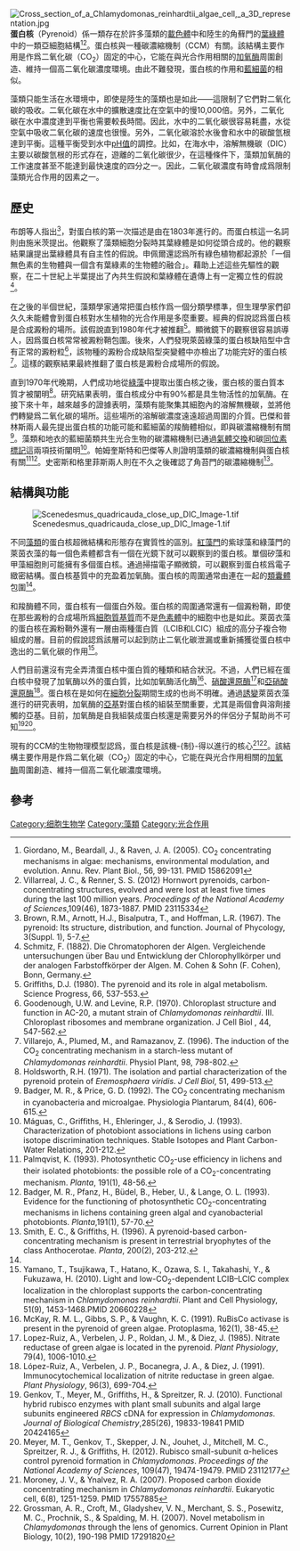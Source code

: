 [[File:Cross_section_of_a_Chlamydomonas_reinhardtii_algae_cell,_a_3D_representation.jpg|thumb]]
'''蛋白核'''（Pyrenoid）係一類存在於許多藻類的[[色素體|載色體]]中和陸生的角蘚門的[[葉綠體|葉綠體]]中的一類亞細胞結構<ref name = king>Giordano, M., Beardall, J., & Raven, J. A. (2005). CO<sub>2</sub> concentrating mechanisms in algae: mechanisms, environmental modulation, and evolution. Annu. Rev. Plant Biol., 56, 99-131. PMID 15862091</ref><ref name=bop>Villarreal, J. C., & Renner, S. S. (2012) Hornwort pyrenoids, carbon-concentrating structures, evolved and were lost at least five times during the last 100 million years. ''Proceedings of the National Academy of Sciences'',109(46), 1873-1887. PMID 23115334</ref>。蛋白核與一種碳濃縮機制（CCM）有關。該結構主要作用是作爲二氧化碳（CO<sub>2</sub>）固定的中心，它能在與光合作用相關的[[核酮糖-1,5-二磷酸羧化酶/加氧酶|加氧酶]]周圍創造、維持一個高二氧化碳濃度環境。由此不難發現，蛋白核的作用和[[藍細菌|藍細菌]]的{{link-en|羧酶體|carboxysomes}}相似。

藻類只能生活在水環境中，即使是陸生的藻類也是如此——這限制了它們對二氧化碳的吸收。二氧化碳在水中的擴散速度比在空氣中的慢10,000倍。另外，二氧化碳在水中濃度達到平衡也需要較長時間。因此，水中的二氧化碳很容易耗盡，水從空氣中吸收二氧化碳的速度也很慢。另外，二氧化碳溶於水後會和水中的碳酸氫根達到平衡。這種平衡受到水中[[pH值|pH值]]的調控。比如，在海水中，溶解無機碳（DIC）主要以碳酸氫根的形式存在，遊離的二氧化碳很少，在這種條件下，藻類加氧酶的工作速度甚至不能達到最快速度的四分之一。因此，二氧化碳濃度有時會成爲限制藻類光合作用的因素之一。

==歷史==
布朗等人指出<ref>Brown, R.M., Arnott, H.J., Bisalputra, T., and Hoffman, L.R. (1967). The pyrenoid: Its structure, distribution, and function. Journal of Phycology, 3(Suppl. 1), 5-7.</ref>，對蛋白核的第一次描述是由{{link-en|讓·皮埃爾·艾蒂安·沃謝|Jean Pierre Étienne Vaucher|沃謝}}在1803年進行的。而蛋白核這一名詞則由施米茨提出。他觀察了藻類細胞分裂時其葉綠體是如何從頭合成的。他的觀察結果讓{{Link-en|安德烈亞斯弗朗茨·威廉·申佩爾|Andreas Franz Wilhelm Schimper|申佩爾}}提出葉綠體具有自主性的假說。申佩爾還認爲所有綠色植物都起源於「一個無色素的生物體與一個含有葉綠素的生物體的融合」。藉助上述這些先驅性的觀察，{{Link-en|康斯坦丁·梅列施柯夫斯基|Konstantin Mereschkowski|梅列施柯夫斯基}}在二十世紀上半葉提出了內共生假說和葉綠體在遺傳上有一定獨立性的假說<ref>Schmitz, F. (1882). Die Chromatophoren der Algen. Vergleichende untersuchungen über Bau und Entwicklung der Chlorophyllkörper und der analogen Farbstoffkörper der Algen. M. Cohen & Sohn (F. Cohen), Bonn, Germany.</ref>。

在之後的半個世紀，藻類學家通常把蛋白核作爲一個分類學標準，但生理學家們卻久久未能體會到蛋白核對水生植物的光合作用是多麼重要。經典的假說認爲蛋白核是合成澱粉的場所。該假說直到1980年代才被推翻<ref>Griffiths, D.J. (1980). The pyrenoid and its role in algal metabolism. Science Progress, 66, 537-553.</ref>。顯微鏡下的觀察很容易誤導人，因爲蛋白核常常被澱粉鞘包圍。後來，人們發現萊茵綠藻的蛋白核缺陷型中含有正常的澱粉粒<ref>Goodenough, U.W. and Levine, R.P. (1970). Chloroplast structure and function in AC-20, a mutant strain of ''Chlamydomonas reinhardtii''. III. Chloroplast ribosomes and membrane organization. J Cell Biol , 44, 547-562.</ref>，該物種的澱粉合成缺陷型突變體中亦檢出了功能完好的蛋白核<ref>Villarejo, A., Plumed, M., and Ramazanov, Z. (1996). The induction of the CO<sub>2</sub> concentrating mechanism in a starch-less mutant of ''Chlamydomonas reinhardtii''. Physiol Plant, 98, 798-802.</ref>。這樣的觀察結果最終推翻了蛋白核是澱粉合成場所的假說。

直到1970年代晚期，人們成功地從[[綠藻|綠藻]]中提取出蛋白核之後，蛋白核的蛋白質本質才被闡明<ref name = bazinga>Holdsworth, R.H. (1971). The isolation and partial characterization of the pyrenoid protein of ''Eremosphaera viridis''. ''J Cell Biol'', 51, 499-513.</ref>。研究結果表明，蛋白核成分中有90%都是具生物活性的加氧酶。在接下來十年，越來越多的證據表明，藻類有能聚集其細胞內的溶解無機碳，並將他們轉變爲二氧化碳的場所。這些場所的溶解碳濃度遠遠超過周圍的介質。巴傑和普林斯兩人最先提出蛋白核的功能可能和藍細菌的羧酶體相似，即與碳濃縮機制有關<ref>Badger, M. R., & Price, G. D. (1992). The CO<sub>2</sub> concentrating mechanism in cyanobacteria and microalgae. Physiologia Plantarum, 84(4), 606-615.</ref>。藻類和地衣的藍細菌類共生光合生物的碳濃縮機制已通過[[氣體交換|氣體交換]]和碳[[同位素標記|同位素標記]]這兩項技術闡明<ref>Máguas, C., Griffiths, H., Ehleringer, J., & Serodio, J. (1993). Characterization of photobiont associations in lichens using carbon isotope discrimination techniques. Stable Isotopes and Plant Carbon-Water Relations, 201-212.</ref>。帕姆奎斯特和巴傑等人則證明藻類的碳濃縮機制與蛋白核有關<ref>Palmqvist, K. (1993). Photosynthetic CO<sub>2</sub>-use efficiency in lichens and their isolated photobionts: the possible role of a CO<sub>2</sub>-concentrating mechanism. ''Planta'', 191(1), 48-56.</ref><ref>Badger, M. R., Pfanz, H., Büdel, B., Heber, U., & Lange, O. L. (1993). Evidence for the functioning of photosynthetic CO<sub>2</sub>-concentrating mechanisms in lichens containing green algal and cyanobacterial photobionts. ''Planta'',191(1), 57-70.</ref>。史密斯和格里菲斯兩人則在不久之後確認了角苔門的碳濃縮機制<ref>Smith, E. C., & Griffiths, H. (1996). A pyrenoid-based carbon-concentrating mechanism is present in terrestrial bryophytes of the class Anthocerotae. ''Planta'', 200(2), 203-212.</ref>。

==結構與功能==
[[File:Scenedesmus_quadricauda_close_up_DIC_Image-1.tif|thumb]]

不同[[藻類|藻類]]的蛋白核超微結構和形態存在實質性的區別。[[紅藻門|紅藻門]]的紫球藻和綠藻門的萊茵衣藻的每一個色素體都含有一個在光鏡下就可以觀察到的蛋白核。單個矽藻和甲藻細胞則可能擁有多個蛋白核。通過掃描電子顯微鏡，可以觀察到蛋白核爲電子緻密結構。蛋白核基質中的充盈着加氧酶。蛋白核的周圍通常由連在一起的[[類囊體|類囊體]]包圍<ref name = bazinga />。

和羧酶體不同，蛋白核有一個蛋白外殼。蛋白核的周圍通常還有一個澱粉鞘，即使在那些澱粉的合成場所爲[[細胞質基質|細胞質基質]]而不是[[色素體|色素體]]中的細胞中也是如此。萊茵衣藻的蛋白核在澱粉鞘外還有一層由兩種蛋白質（LCIB和LCIC）組成的高分子複合物組成的層。目前的假說認爲該層可以起到防止二氧化碳泄漏或重新捕獲從蛋白核中逸出的二氧化碳的作用<ref>Yamano, T., Tsujikawa, T., Hatano, K., Ozawa, S. I., Takahashi, Y., & Fukuzawa, H. (2010). Light and low-CO<sub>2</sub>-dependent LCIB–LCIC complex localization in the chloroplast supports the carbon-concentrating mechanism in ''Chlamydomonas reinhardtii''. Plant and Cell Physiology, 51(9), 1453-1468.PMID 20660228</ref>。

人們目前還沒有完全弄清蛋白核中蛋白質的種類和結合狀況。不過，人們已經在蛋白核中發現了加氧酶以外的蛋白質，比如加氧酶活化酶<ref>McKay, R. M. L., Gibbs, S. P., & Vaughn, K. C. (1991). RuBisCo activase is present in the pyrenoid of green algae. Protoplasma, 162(1), 38-45.</ref>、[[硝酸還原酶|硝酸還原酶]]<ref>Lopez-Ruiz, A., Verbelen, J. P., Roldan, J. M., & Diez, J. (1985). Nitrate reductase of green algae is located in the pyrenoid. ''Plant Physiology'', 79(4), 1006-1010.</ref>和[[亞硝酸還原酶|亞硝酸還原酶]]<ref>López-Ruiz, A., Verbelen, J. P., Bocanegra, J. A., & Diez, J. (1991). Immunocytochemical localization of nitrite reductase in green algae. ''Plant Physiology'', 96(3), 699-704.</ref>。蛋白核在是如何在[[細胞分裂|細胞分裂]]期間生成的也尚不明確。通過[[誘變|誘變]]萊茵衣藻進行的研究表明，加氧酶的[[亞基|亞基]]對蛋白核的組裝至關重要，尤其是兩個會與溶劑接觸的亞基。目前，加氧酶是自我組裝成蛋白核還是需要另外的伴侶分子幫助尚不可知<ref>Genkov, T., Meyer, M., Griffiths, H., & Spreitzer, R. J. (2010). Functional hybrid rubisco enzymes with plant small subunits and algal large subunits engineered ''RBCS'' cDNA for expression in ''Chlamydomonas''. ''Journal of Biological Chemistry'',285(26), 19833-19841 PMID 20424165</ref><ref>Meyer, M. T., Genkov, T., Skepper, J. N., Jouhet, J., Mitchell, M. C., Spreitzer, R. J., & Griffiths, H. (2012). Rubisco small-subunit α-helices control pyrenoid formation in ''Chlamydomonas''. ''Proceedings of the National Academy of Sciences'', 109(47), 19474-19479. PMID 23112177</ref>。

現有的CCM的生物物理模型認爲，蛋白核是該機-{制}-得以進行的核心<ref>Moroney, J. V., & Ynalvez, R. A. (2007). Proposed carbon dioxide concentrating mechanism in ''Chlamydomonas reinhardtii''. Eukaryotic cell, 6(8), 1251-1259. PMID 17557885</ref><ref>Grossman, A. R., Croft, M., Gladyshev, V. N., Merchant, S. S., Posewitz, M. C., Prochnik, S., & Spalding, M. H. (2007). Novel metabolism in ''Chlamydomonas'' through the lens of genomics. Current Opinion in Plant Biology, 10(2), 190-198 PMID 17291820</ref>。該結構主要作用是作爲二氧化碳（CO<sub>2</sub>）固定的中心，它能在與光合作用相關的[[核酮糖-1,5-二磷酸羧化酶/加氧酶|加氧酶]]周圍創造、維持一個高二氧化碳濃度環境。

==參考==
{{reflist|3}}

[[Category:细胞生物学|Category:细胞生物学]]
[[Category:藻類|Category:藻類]]
[[Category:光合作用|Category:光合作用]]